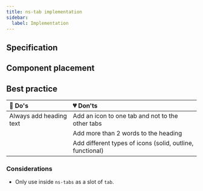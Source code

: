 ```yaml
---
title: ns-tab implementation
sidebar:
  label: Implementation
---
```


## Specification

<Specification name={componentName} />

## Component placement

<Placement name={componentName} />

## Best practice

| 💚 Do's | 💔 Don'ts |
| :--- | :--- |
| Always add heading text | Add an icon to one tab and not to the other tabs |
|  | Add more than 2 words to the heading |
|  | Add different types of icons (solid, outline, functional) |

### Considerations

* Only use inside `ns-tabs` as a slot of `tab`.
